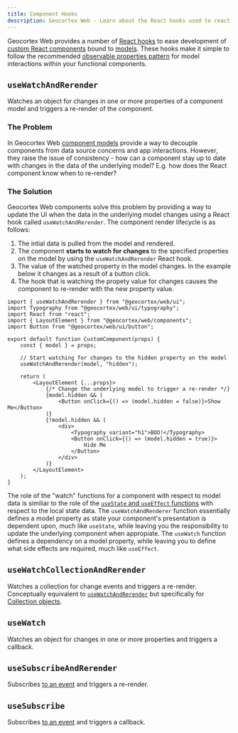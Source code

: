 ```yaml
---
title: Component Hooks
description: Geocortex Web - Learn about the React hooks used to react to changes on a component's model
---
```


Geocortex Web provides a number of [React hooks](https://reactjs.org/docs/hooks-intro.html) to ease development of [custom React components](usecases-implement-component-with-ui.mdx) bound to [models](usecases-implement-component-participate-app-config.mdx#consuming-the-configuration-in-the-component). These hooks make it simple to follow the recommended [observable properties pattern](https://developers.arcgis.com/javascript/latest/guide/programming-patterns/#properties) for model interactions within your functional components.

## `useWatchAndRerender`

Watches an object for changes in one or more properties of a component model and triggers a re-render of the component.

### The Problem

In Geocortex Web [component models](concepts-components-services.mdx#component-models-and-configuration) provide a way to decouple components from data source concerns and app interactions. However, they raise the issue of consistency - how can a component stay up to date with changes in the data of the underlying model? E.g. how does the React component know when to re-render?

### The Solution

Geocortex Web components solve this problem by providing a way to update the UI when the data in the underlying model changes using a React hook called `useWatchAndRerender`. The component render lifecycle is as follows:

1. The intial data is pulled from the model and rendered.
1. The component **starts to watch for changes** to the specified properties on the model by using the `useWatchAndRerender` React hook.
1. The value of the watched property in the model changes. In the example below it changes as a result of a button click.
1. The hook that is watching the propety value for changes causes the component to re-render with the new property value.

```tsx
import { useWatchAndRerender } from "@geocortex/web/ui";
import Typography from "@geocortex/web/ui/typography";
import React from "react";
import { LayoutElement } from "@geocortex/web/components";
import Button from "@geocortex/web/ui/button";

export default function CustomComponent(props) {
    const { model } = props;

    // Start watching for changes to the hidden property on the model
    useWatchAndRerender(model, "hidden");

    return (
        <LayoutElement {...props}>
            {/* Change the underlying model to trigger a re-render */}
            {model.hidden && (
                <Button onClick={() => (model.hidden = false)}>Show Me</Button>
            )}
            {!model.hidden && (
                <div>
                    <Typography variant="h1">BOO!</Typography>
                    <Button onClick={() => (model.hidden = true)}>
                        Hide Me
                    </Button>
                </div>
            )}
        </LayoutElement>
    );
}
```

The role of the "watch" functions for a component with respect to model data is similiar to the role of the [`useState` and `useEffect` functions](https://reactjs.org/docs/hooks-state.html) with respect to the local state data. The `useWatchAndRenderer` function essentially defines a model property as state your component's presentation is dependent upon, much like `useState`, while leaving you the responsibility to update the underlying component when appropiate. The `useWatch` function defines a dependency on a model property, while leaving you to define what side effects are required, much like `useEffect`.

## `useWatchCollectionAndRerender`

Watches a collection for change events and triggers a re-render. Conceptually equivalent to [`useWatchAndRerender`](#usewatchandrerender) but specifically for [Collection objects](https://developers.arcgis.com/javascript/latest/api-reference/esri-core-Collection.html).

## `useWatch`

Watches an object for changes in one or more properties and triggers a callback.

## `useSubscribeAndRerender`

Subscribes [to an event](concepts-events.mdx) and triggers a re-render.

## `useSubscribe`

Subscribes [to an event](concepts-events.mdx) and triggers a callback.
